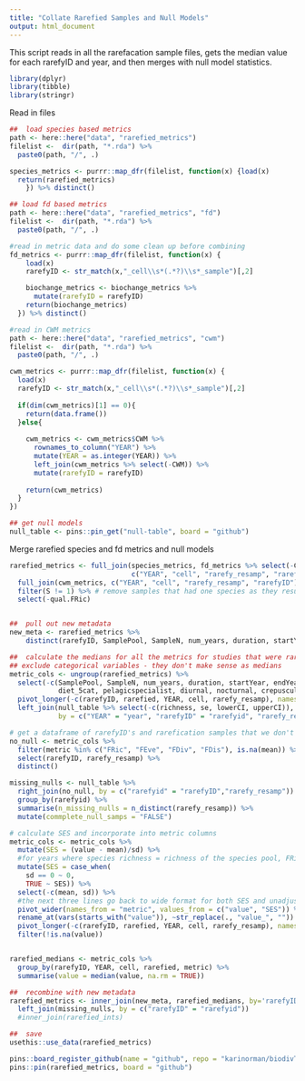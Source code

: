 ```yaml
---
title: "Collate Rarefied Samples and Null Models"
output: html_document
---
```


This script reads in all the rarefacation sample files, gets the median value for each rarefyID and year, and then merges with null model statistics.

```r
library(dplyr)
library(tibble)
library(stringr)
```

Read in files
```r
##	load species based metrics
path <- here::here("data", "rarefied_metrics")
filelist <-  dir(path, "*.rda") %>%
  paste0(path, "/", .)

species_metrics <- purrr::map_dfr(filelist, function(x) {load(x)
  return(rarefied_metrics)
	}) %>% distinct()

## load fd based metrics
path <- here::here("data", "rarefied_metrics", "fd")
filelist <-  dir(path, "*.rda") %>%
  paste0(path, "/", .)

#read in metric data and do some clean up before combining
fd_metrics <- purrr::map_dfr(filelist, function(x) {
    load(x)
    rarefyID <- str_match(x,"_cell\\s*(.*?)\\s*_sample")[,2]

    biochange_metrics <- biochange_metrics %>%
      mutate(rarefyID = rarefyID)
    return(biochange_metrics)
  }) %>% distinct()

#read in CWM metrics
path <- here::here("data", "rarefied_metrics", "cwm")
filelist <-  dir(path, "*.rda") %>%
  paste0(path, "/", .)

cwm_metrics <- purrr::map_dfr(filelist, function(x) {
  load(x)
  rarefyID <- str_match(x,"_cell\\s*(.*?)\\s*_sample")[,2]
  
  if(dim(cwm_metrics)[1] == 0){
    return(data.frame())
  }else{
    
    cwm_metrics <- cwm_metrics$CWM %>%
      rownames_to_column("YEAR") %>%
      mutate(YEAR = as.integer(YEAR)) %>%
      left_join(cwm_metrics %>% select(-CWM)) %>%
      mutate(rarefyID = rarefyID)
    
    return(cwm_metrics)
  }
})

## get null models
null_table <- pins::pin_get("null-table", board = "github")
```

Merge rarefied species and fd metrics and null models
```r
rarefied_metrics <- full_join(species_metrics, fd_metrics %>% select(-CWM),
                              c("YEAR", "cell", "rarefy_resamp", "rarefyID")) %>%
  full_join(cwm_metrics, c("YEAR", "cell", "rarefy_resamp", "rarefyID")) %>%
  filter(S != 1) %>% # remove samples that had one species as they result in strange metric values
  select(-qual.FRic)


##	pull out new metadata
new_meta <- rarefied_metrics %>%
	distinct(rarefyID, SamplePool, SampleN, num_years, duration, startYear, endYear)

##	calculate the medians for all the metrics for studies that were rarefied
## exclude categorical variables - they don't make sense as medians
metric_cols <- ungroup(rarefied_metrics) %>%
  select(-c(SamplePool, SampleN, num_years, duration, startYear, endYear, type,
            diet_5cat, pelagicspecialist, diurnal, nocturnal, crepuscular, dir, lar)) %>%
  pivot_longer(-c(rarefyID, rarefied, YEAR, cell, rarefy_resamp), names_to = "metric") %>%
  left_join(null_table %>% select(-c(richness, se, lowerCI, upperCI)),
            by = c("YEAR" = "year", "rarefyID" = "rarefyid", "rarefy_resamp" = "rarefy_resamp", "metric" = "metric"))

# get a dataframe of rarefyID's and rarefication samples that we don't have null_model for, and a count of the number of resamples that are missing
no_null <- metric_cols %>%
  filter(metric %in% c("FRic", "FEve", "FDiv", "FDis"), is.na(mean)) %>%
  select(rarefyID, rarefy_resamp) %>%
  distinct()

missing_nulls <- null_table %>%
  right_join(no_null, by = c("rarefyid" = "rarefyID","rarefy_resamp")) %>%
  group_by(rarefyid) %>%
  summarise(n_missing_nulls = n_distinct(rarefy_resamp)) %>%
  mutate(commplete_null_samps = "FALSE")

# calculate SES and incorporate into metric columns
metric_cols <- metric_cols %>%
  mutate(SES = (value - mean)/sd) %>%
  #for years where species richness = richness of the species pool, FRic sd = 0, so use the original value with no SES correction
  mutate(SES = case_when(
    sd == 0 ~ 0,
    TRUE ~ SES)) %>%
  select(-c(mean, sd)) %>%
  #the next three lines go back to wide format for both SES and unadjusted values, then to long format incorporating SES values
  pivot_wider(names_from = "metric", values_from = c("value", "SES")) %>%
  rename_at(vars(starts_with("value")), ~str_replace(., "value_", "")) %>%
  pivot_longer(-c(rarefyID, rarefied, YEAR, cell, rarefy_resamp), names_to = "metric") %>%
  filter(!is.na(value))


rarefied_medians <- metric_cols %>%
  group_by(rarefyID, YEAR, cell, rarefied, metric) %>%
  summarise(value = median(value, na.rm = TRUE))

##	recombine with new metadata
rarefied_metrics <- inner_join(new_meta, rarefied_medians, by='rarefyID') %>%
  left_join(missing_nulls, by = c("rarefyID" = "rarefyid"))
  #inner_join(rarefied_ints)

##	save
usethis::use_data(rarefied_metrics)

pins::board_register_github(name = "github", repo = "karinorman/biodivTS_data", branch = "master")
pins::pin(rarefied_metrics, board = "github")
```

